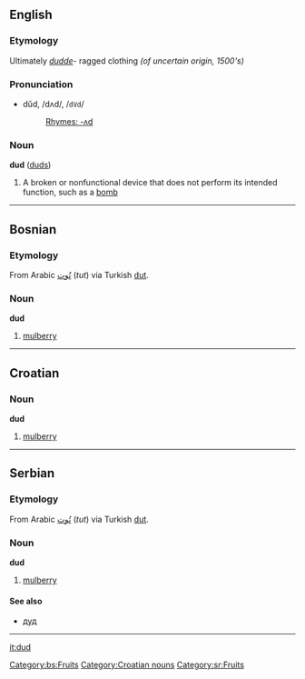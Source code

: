 ==English==

===Etymology===
Ultimately ''[[dudde]]''- ragged clothing ''(of uncertain origin, 1500's)''

===Pronunciation===
*dŭd, /dʌd/, /<tt>dVd</tt>/
*:[[Rhymes:English:-ʌd|Rhymes: -ʌd]]

===Noun===
'''dud''' ([[duds]])

# A broken or nonfunctional device that does not perform its intended function, such as a [[bomb]]

----

==Bosnian==
===Etymology===
From Arabic [[توت|تُوت]] (''tut'') via Turkish [[dut]].
===Noun===
'''dud''' {{m}}
#[[mulberry]]
[[Category:bs:Fruits]]

----

==Croatian==

=== Noun ===
'''dud'''

#[[mulberry]]

[[Category:Croatian nouns]]

----

==Serbian==
===Etymology===
From Arabic [[توت|تُوت]] (''tut'') via Turkish [[dut]].
===Noun===
'''dud''' {{m}}
#[[mulberry]]
====See also====
*[[дуд#Serbian|дуд]]
[[Category:sr:Fruits]]

----

[[it:dud]]
